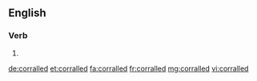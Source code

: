 ==English==

===Verb===
{{head|en}}

# {{en-past of|corral}}

[[de:corralled]]
[[et:corralled]]
[[fa:corralled]]
[[fr:corralled]]
[[mg:corralled]]
[[vi:corralled]]
